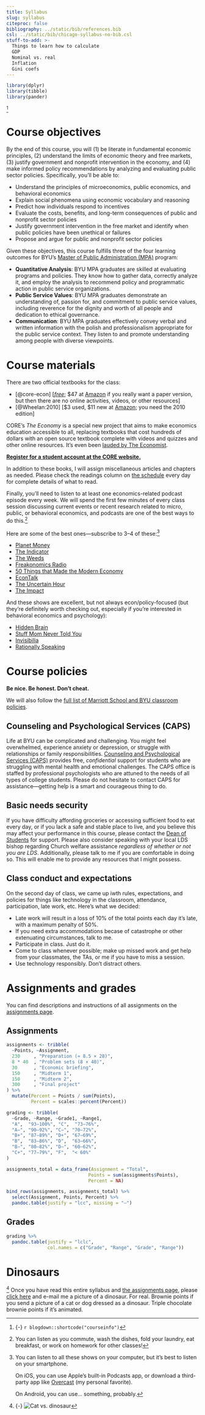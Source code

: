 ```yaml
---
title: Syllabus
slug: syllabus
citeproc: false
bibliography: ../static/bib/references.bib
csl: ../static/bib/chicago-syllabus-no-bib.csl
stuff-to-add: >-
  Things to learn how to calculate
  GDP
  Nominal vs. real
  Inflation
  Gini coefs
---
```


```r
library(dplyr)
library(tibble)
library(pander)
```

[^courseinfo]

[^courseinfo]: {-}
  `r blogdown::shortcode("courseinfo")`

# Course objectives

By the end of this course, you will (1) be literate in fundamental economic principles, (2) understand the limits of economic theory and free markets, (3) justify government and nonprofit intervention in the economy, and (4) make informed policy recommendations by analyzing and evaluating public sector policies. Specifically, you'll be able to:

- Understand the principles of microeconomics, public economics, and behavioral economics
- Explain social phenomena using economic vocabulary and reasoning
- Predict how individuals respond to incentives
- Evaluate the costs, benefits, and long-term consequences of public and nonprofit sector policies
- Justify government intervention in the free market and identify when public policies have been unethical or failures
- Propose and argue for public and nonprofit sector policies

Given these objectives, this course fulfills three of the four learning outcomes for BYU's [Master of Public Administration (MPA)](https://marriottschool.byu.edu/mpa/) program:

- **Quantitative Analysis**: BYU MPA graduates are skilled at evaluating programs and policies. They know how to gather data, correctly analyze it, and employ the analysis to recommend policy and programmatic action in public service organizations.
- **Public Service Values**: BYU MPA graduates demonstrate an understanding of, passion for, and commitment to public service values, including reverence for the dignity and worth of all people and dedication to ethical governance.
- **Communication**: BYU MPA graduates effectively convey verbal and written information with the polish and professionalism appropriate for the public service context. They listen to and promote understanding among people with diverse viewpoints.


# Course materials

There are two official textbooks for the class:

- [@core-econ] [[*free*](http://www.core-econ.org/the-economy/); $47 at [Amazon](https://www.amazon.com/Economy-Economics-Changing-World/dp/0198810245) if you really want a paper version, but then there are no online activities, videos, or other resources]
- [@Wheelan:2010] [$3 used, $11 new at [Amazon](https://www.amazon.com/Naked-Economics-Undressing-Science-Revised/dp/0393337642/); you need the 2010 edition]

CORE's *The Economy* is a special new project that aims to make economics education accessible to all, replacing textbooks that cost hundreds of dollars with an open source textbook complete with videos and quizzes and other online resources. It's even been [lauded by The Economist](https://www.economist.com/news/finance-and-economics/21729443-students-are-forced-grapple-real-world-very-beginning-their). 

[**Register for a student account at the CORE website.**](http://www.core-econ.org/register/)

In addition to these books, I will assign miscellaneous articles and chapters as needed. Please check the readings column on [the schedule](/schedule/) every day for complete details of what to read.

Finally, you'll need to listen to at least one economics-related podcast episode every week. We will spend the first few minutes of every class session discussing current events or recent research related to micro, public, or behavioral economics, and podcasts are one of the best ways to do this.^[You can listen as you commute, wash the dishes, fold your laundry, eat breakfast, or work on homework for other classes!]

Here are some of the best ones—subscribe to 3–4 of these:[^podcasts]

- [Planet Money](https://www.npr.org/podcasts/510289/planet-money)
- [The Indicator](https://www.npr.org/sections/money/567724614/the-indicator)
- [The Weeds](https://itunes.apple.com/us/podcast/voxs-the-weeds/id1042433083?mt=2)
- [Freakonomics Radio](https://itunes.apple.com/us/podcast/freakonomics-radio/id354668519?mt=2)
- [50 Things that Made the Modern Economy](http://www.bbc.co.uk/programmes/p04b1g3c/episodes/downloads)
- [EconTalk](http://www.econtalk.org/)
- [The Uncertain Hour](https://www.marketplace.org/topics/uncertain-hour)
- [The Impact](https://www.vox.com/the-impact)

And these shows are excellent, but not always econ/policy-focused (but they're definitely worth checking out, especially if you're interested in behavioral economics and psychology):

- [Hidden Brain](https://www.npr.org/podcasts/510308/hidden-brain)
- [Stuff Mom Never Told You](https://www.stuffmomnevertoldyou.com/podcasts)
- [Invisibilia](https://www.npr.org/podcasts/510307/invisibilia)
- [Rationally Speaking](http://rationallyspeakingpodcast.org/)

[^podcasts]: You can listen to all these shows on your computer, but it's best to listen on your smartphone. 

    On iOS, you can use Apple's built-in Podcasts app, or download a third-party app like [Overcast](https://overcast.fm/) (my personal favorite). 
    
    On Android, you can use… something, probably.


# Course policies

**Be nice. Be honest. Don't cheat.**

We will also follow the [full list of Marriott School and BYU classroom policies](https://marriottschool.byu.edu/policies/classroom/).


## Counseling and Psychological Services (CAPS)

Life at BYU can be complicated and challenging. You might feel overwhelmed, experience anxiety or depression, or struggle with relationships or family responsibilities. [Counseling and Psychological Services (CAPS)](https://caps.byu.edu/) provides free, *confidential* support for students who are struggling with mental health and emotional challenges. The CAPS office is staffed by professional psychologists who are attuned to the needs of all types of college students. Please do not hesitate to contact CAPS for assistance—getting help is a smart and courageous thing to do.


## Basic needs security

If you have difficulty affording groceries or accessing sufficient food to eat every day, or if you lack a safe and stable place to live, and you believe this may affect your performance in this course, please contact the [Dean of Students](https://deanofstudents.byu.edu/) for support. Please also consider speaking with your local LDS bishop regarding Church welfare assistance *regardless of whether or not you are LDS*. Additionally, please talk to me if you are comfortable in doing so. This will enable me to provide any resources that I might possess.


## Class conduct and expectations

On the second day of class, we came up iwth rules, expectations, and policies for things like technology in the classroom, attendance, participation, late work, etc. Here's what we decided:

- Late work will result in a loss of 10% of the total points each day it's late, with a maximum penalty of 50%.
- If you need extra accommodations becase of catastrophe or other extenuating circumstances, talk to me.
- Participate in class. Just do it.
- Come to class whenever possible; make up missed work and get help from your classmates, the TAs, or me if you have to miss a session.
- Use technology responsibly. Don't distract others.


# Assignments and grades

You can find descriptions and instructions of all assignments on the [assignments page](/assignments/).

## Assignments

```r
assignments <- tribble(
  ~Points, ~Assignment,
  230     , "Preparation (≈ 8.5 × 28)",
  8 * 40  , "Problem sets (8 × 40)",
  30      , "Economic briefing",
  150     , "Midterm 1",
  150     , "Midterm 2",
  300     , "Final project"
) %>%
  mutate(Percent = Points / sum(Points),
         Percent = scales::percent(Percent))

grading <- tribble(
  ~Grade, ~Range, ~Grade1, ~Range1,
  "A",  "93–100%", "C",  "73–76%",
  "A−", "90–92%", "C−", "70–72%",
  "B+", "87–89%", "D+", "67–69%",
  "B",  "83–86%", "D",  "63–66%",
  "B−", "80–82%", "D−", "60–62%",
  "C+", "77–79%", "F",  "< 60%"
)
```

```r
assignments_total = data_frame(Assignment = "Total",
                              Points = sum(assignments$Points),
                              Percent = NA)

bind_rows(assignments, assignments_total) %>% 
  select(Assignment, Points, Percent) %>% 
  pandoc.table(justify = "lcc", missing = "—")
```

## Grades

```r
grading %>%
  pandoc.table(justify = "lclc", 
               col.names = c("Grade", "Range", "Grade", "Range"))
```

# Dinosaurs

[^dinosaur] Once you have read this entire syllabus and [the assignments page](/assignments/), please [click here](mailto:andrew_heiss@byu.edu) and e-mail me a picture of a dinosaur. For real. Brownie points if you send a picture of a cat or dog dressed as a dinosaur. Triple chocolate brownie points if it's animated.

[^dinosaur]: {-}
  ![Cat vs. dinosaur](https://media.giphy.com/media/9b2bBsgIOPrzi/giphy.gif)
